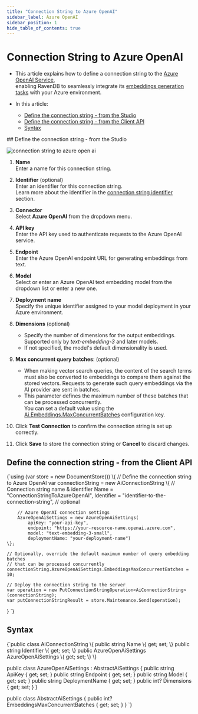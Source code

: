 ---
title: "Connection String to Azure OpenAI"
sidebar_label: Azure OpenAI
sidebar_position: 1
hide_table_of_contents: true
---




# Connection String to Azure OpenAI
<LanguageSwitcher supportedLanguages={supportedLanguages} />
<LanguageContent language="csharp">

<Admonition type="note" title="Note">

* This article explains how to define a connection string to the [Azure OpenAI Service](https://azure.microsoft.com/en-us/products/ai-services/openai-service),  
  enabling RavenDB to seamlessly integrate its [embeddings generation tasks](../../ai-integration/generating-embeddings/overview.mdx) with your Azure environment.

* In this article:
  * [Define the connection string - from the Studio](../../ai-integration/connection-strings/azure-open-ai.mdx#define-the-connection-string---from-the-studio)
  * [Define the connection string - from the Client API](../../ai-integration/connection-strings/azure-open-ai.mdx#define-the-connection-string---from-the-client-api)
  * [Syntax](../../ai-integration/connection-strings/azure-open-ai.mdx#syntax) 
    
</Admonition>
## Define the connection string - from the Studio

![connection string to azure open ai](./assets/azure-open-ai.png)

1. **Name**  
   Enter a name for this connection string.

2. **Identifier** (optional)  
   Enter an identifier for this connection string.  
   Learn more about the identifier in the [connection string identifier](../../ai-integration/connection-strings/connection-strings-overview.mdx#the-connection-string-identifier) section.

3. **Connector**  
   Select **Azure OpenAI** from the dropdown menu.

4. **API key**  
   Enter the API key used to authenticate requests to the Azure OpenAI service.

5. **Endpoint**  
   Enter the Azure OpenAI endpoint URL for generating embeddings from text.

6. **Model**  
   Select or enter an Azure OpenAI text embedding model from the dropdown list or enter a new one.

7. **Deployment name**  
   Specify the unique identifier assigned to your model deployment in your Azure environment.

8. **Dimensions** (optional)  
   * Specify the number of dimensions for the output embeddings.  
     Supported only by _text-embedding-3_ and later models.  
   * If not specified, the model's default dimensionality is used.

9. **Max concurrent query batches**: (optional)  
   * When making vector search queries, the content of the search terms must also be converted to embeddings to compare them against the stored vectors.
     Requests to generate such query embeddings via the AI provider are sent in batches.
   * This parameter defines the maximum number of these batches that can be processed concurrently.  
     You can set a default value using the [Ai.Embeddings.MaxConcurrentBatches](../../server/configuration/ai-integration-configuration.mdx#ai.embeddings.maxconcurrentbatches) configuration key.

10. Click **Test Connection** to confirm the connection string is set up correctly.

11. Click **Save** to store the connection string or **Cancel** to discard changes.



## Define the connection string - from the Client API

<TabItem value="create_connection_string_azure_open_ai" label="create_connection_string_azure_open_ai">
<CodeBlock language="csharp">
{`using (var store = new DocumentStore())
\{
    // Define the connection string to Azure OpenAI
    var connectionString = new AiConnectionString
    \{
        // Connection string name & identifier
        Name = "ConnectionStringToAzureOpenAI", 
        Identifier = "identifier-to-the-connection-string", // optional
        
        // Azure OpenAI connection settings
        AzureOpenAiSettings = new AzureOpenAiSettings(
            apiKey: "your-api-key",
            endpoint: "https://your-resource-name.openai.azure.com",
            model: "text-embedding-3-small",
            deploymentName: "your-deployment-name")
    \};
    
    // Optionally, override the default maximum number of query embedding batches
    // that can be processed concurrently 
    connectionString.AzureOpenAiSettings.EmbeddingsMaxConcurrentBatches = 10;
    
    // Deploy the connection string to the server
    var operation = new PutConnectionStringOperation<AiConnectionString>(connectionString);
    var putConnectionStringResult = store.Maintenance.Send(operation);
\}
`}
</CodeBlock>
</TabItem>



## Syntax

<TabItem value="azure_open_ai_settings" label="azure_open_ai_settings">
<CodeBlock language="csharp">
{`public class AiConnectionString
\{
    public string Name \{ get; set; \}
    public string Identifier \{ get; set; \}
    public AzureOpenAiSettings AzureOpenAiSettings \{ get; set; \}
\}

public class AzureOpenAiSettings : AbstractAiSettings
\{
    public string ApiKey \{ get; set; \}
    public string Endpoint \{ get; set; \}
    public string Model \{ get; set; \}
    public string DeploymentName \{ get; set; \}
    public int? Dimensions \{ get; set; \}
\}

public class AbstractAiSettings
\{
    public int? EmbeddingsMaxConcurrentBatches \{ get; set; \}
\}
`}
</CodeBlock>
</TabItem>




</LanguageContent>

<!---
### Vector Search
- [RavenDB as a vector database](../../ai-integration/vector-search/ravendb-as-vector-database)
- [Vector search using a static index](../../ai-integration/vector-search/vector-search-using-static-index)
- [Vector search using a dynamic query](../../ai-integration/vector-search/vector-search-using-dynamic-query)

### Embeddings Generation
- [Generating embeddings - overview](../../ai-integration/generating-embeddings/overview)
- [Embeddings generation task](../../ai-integration/generating-embeddings/embeddings-generation-task)

### AI Connection Strings
- [Connection strings - overview](../../ai-integration/connection-strings/connection-strings-overview)


-->